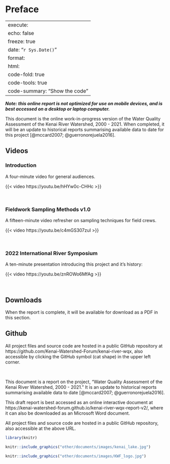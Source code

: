 # Preface {.unnumbered}

---
execute:
  echo: false
  freeze: true
date: "`r Sys.Date()`"
format:
  html:
    code-fold: true
    code-tools: true
    code-summary: "Show the code"
---

***Note: this online report is not optimized for use on mobile devices, and is best accessed on a desktop or laptop computer.***

::: {.content-visible when-format="html"}
This document is the online work-in-progress version of the Water Quality Assessment of the Kenai River Watershed, 2000 - 2021. When completed, it will be an update to historical reports summarising available data to date for this project [@mccard2007; @guerronorejuela2016].

## Videos

### Introduction

A four-minute video for general audiences.

{{< video https://youtu.be/hHYw0c-CHHc >}}

<br>

### Fieldwork Sampling Methods v1.0

A fifteen-minute video refresher on sampling techniques for field crews.

{{< video https://youtu.be/c4mGS307zuI >}}

<br>

### 2022 International River Symposium

A ten-minute presentation introducing this project and it's history:

{{< video https://youtu.be/znROWo6MfAg >}}

<br>

## Downloads

When the report is complete, it will be available for download as a PDF in this section.

## Github

All project files and source code are hosted in a public GitHub repository at https://github.com/Kenai-Watershed-Forum/kenai-river-wqx, also accessible by clicking the GitHub symbol (cat shape) in the upper left corner.



<br>
:::

::: {.content-visible when-format="docx"}
This document is a report on the project, "Water Quality Assessment of the Kenai River Watershed, 2000 - 2021." It is an update to historical reports summarising available data to date [@mccard2007; @guerronorejuela2016].

This draft report is best accessed as an online interactive document at https://kenai-watershed-forum.github.io/kenai-river-wqx-report-v2/, where it can also be downloaded as an Microsoft Word document.

All project files and source code are hosted in a public GitHub repository, also accessible at the above URL.
:::

```r
library(knitr)

knitr::include_graphics("other/documents/images/kenai_lake.jpg")
```

::: {.content-visible when-format="docx"}
```r
knitr::include_graphics("other/documents/images/KWF_logo.jpg")

```
:::

\newpage
